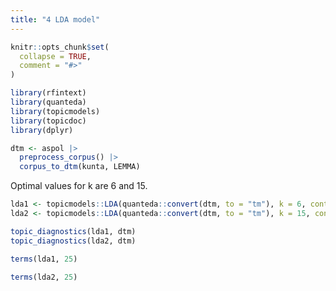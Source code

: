 ```yaml
---
title: "4 LDA model"
---
```


```r
knitr::opts_chunk$set(
  collapse = TRUE,
  comment = "#>"
)
```

```r
library(rfintext)
library(quanteda)
library(topicmodels)
library(topicdoc)
library(dplyr)
```

```r
dtm <- aspol |>
  preprocess_corpus() |>
  corpus_to_dtm(kunta, LEMMA)
```
Optimal values for k are 6 and 15.

```r
lda1 <- topicmodels::LDA(quanteda::convert(dtm, to = "tm"), k = 6, control = list(seed = 1234))
lda2 <- topicmodels::LDA(quanteda::convert(dtm, to = "tm"), k = 15, control = list(seed = 1234))
```

```r
topic_diagnostics(lda1, dtm)
topic_diagnostics(lda2, dtm)
```

```r
terms(lda1, 25)
```

```r
terms(lda2, 25)
```


